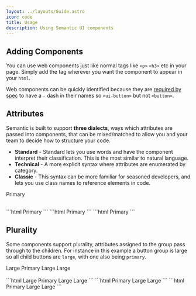 ```yaml
---
layout: ../layouts/Guide.astro
icon: code
title: Usage
description: Using Semantic UI components
---
```



## Adding Components

You can use web components just like normal tags like `<p>` `<h3>` etc in your page. Simply add the tag wherever you want the component to appear in your `html`.

Web components can be quickly identified because they are [required by spec](/) to have a `-` dash in their names so `<ui-button>` but not `<button>`.

## Attributes


Semantic is built to support **three dialects**, ways which attributes are passed into components, that can be mixed/matched to allow you and your team to decide how to structure your code.

* **Standard** - Standard lets you use words and have the component interpret their classification. This is the most similar to natural language.
* **Technical** - A more explicit syntax where attributes are enumerated by category.
* **Classic** - This syntax can be more familiar for seasoned developers, and lets you use class names to reference elements in code.

<UIButton primary client:load>Primary</UIButton>
<br/><br/>

<Tabs>
  <TabItem label="Standard">
    ```html
      <ui-button primary>Primary</ui-button>
    ```
  </TabItem>
      <TabItem label="Verbose">
    ```html
      <ui-button emphasis="primary">Primary</ui-button>
    ```
  </TabItem>
  <TabItem label="Classic">
    ```html
    <ui-button class="primary">Primary</ui-button>
    ```
  </TabItem>
</Tabs>


## Plurality

Some components support plurality, attributes assigned to the group pass through to the children. For instance in this example a button group is large so all child buttons are `large`, with one also being `primary`.


<UIButtons large>
  <UIButton primary>Large Primary</UIButton>
  <UIButton>Large</UIButton>
  <UIButton>Large</UIButton>
</UIButtons>
<br/><br/>

<Tabs>
  <TabItem label="Standard">
    ```html
    <ui-buttons large>
      <ui-button primary>Large Primary</ui-button>
      <ui-button>Large</ui-button>
      <ui-button>Large</ui-button>
    </ui-buttons>
    ```
  </TabItem>
      <TabItem label="Verbose">
    ```html
    <ui-buttons size="large">
      <ui-button emphasis="primary">Primary</ui-button>
      <ui-button>Large</ui-button>
      <ui-button>Large</ui-button>
    </ui-buttons>
    ```
  </TabItem>
  <TabItem label="Classic">
    ```html
    <ui-buttons class="large">
      <ui-button class="primary">Primary</ui-button>
      <ui-button>Large</ui-button>
      <ui-button>Large</ui-button>
    </ui-buttons>
    ```
  </TabItem>
</Tabs>
